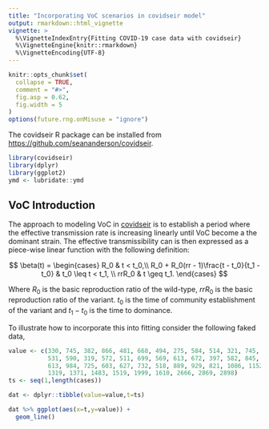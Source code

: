 ```yaml
---
title: "Incorporating VoC scenarios in covidseir model"
output: rmarkdown::html_vignette
vignette: >
  %\VignetteIndexEntry{Fitting COVID-19 case data with covidseir}
  %\VignetteEngine{knitr::rmarkdown}
  %\VignetteEncoding{UTF-8}
---
```


```r
knitr::opts_chunk$set(
  collapse = TRUE,
  comment = "#>",
  fig.asp = 0.62,
  fig.width = 5
)
options(future.rng.onMisuse = "ignore")
```

The covidseir R package can be installed from <https://github.com/seananderson/covidseir>.

```r
library(covidseir)
library(dplyr)
library(ggplot2)
ymd <- lubridate::ymd
```

## VoC Introduction

The approach to modeling VoC in [covidseir](https://github.com/seananderson/covidseir) is
to establish a period where the effective transmission rate is increasing linearly
until VoC become a the dominant strain. The effective transmissibility can is then
expressed as a piece-wise linear function with the following definition:

$$
\beta(t) = \begin{cases}
 R_0 & t < t_0,\\
 R_0 + R_0(rr - 1)\frac{t - t_0}{t_1 - t_0} & t_0 \leq t < t_1, \\
 rrR_0 & t \geq t_1.
\end{cases}
$$

Where $R_0$ is the basic reproduction ratio of the wild-type, $rrR_0$ is the basic
reproduction ratio of the variant. $t_0$ is the time of community establishment of
the variant and $t_1 - t_0$ is the time to dominance. 

To illustrate how to incorporate this into fitting consider the following faked data,

```r
value <- c(330, 745, 382, 866, 481, 668, 494, 275, 584, 514, 321, 745, 375, 301, 
           531, 590, 319, 572, 511, 699, 569, 613, 672, 397, 582, 845, 565, 497, 
           613, 984, 725, 603, 627, 732, 518, 889, 929, 821, 1086, 1152, 1211, 
           1319, 1371, 1483, 1519, 1999, 1610, 2666, 2869, 2898)
ts <- seq(1,length(cases))

dat <- dplyr::tibble(value=value,t=ts)

dat %>% ggplot(aes(x=t,y=value)) +
  geom_line()
```



